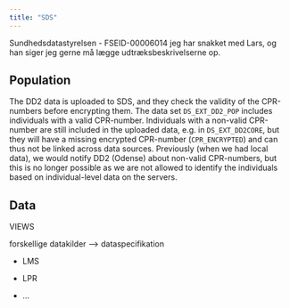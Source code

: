 ```yaml
---
title: "SDS"
---
```


Sundhedsdatastyrelsen - FSEID-00006014
jeg har snakket med Lars, og han siger jeg gerne må lægge udtræksbeskrivelserne op. 

## Population

The DD2 data is uploaded to SDS, and they check the validity of the CPR-numbers before encrypting them. The data set `DS_EXT_DD2_POP` includes individuals with a valid CPR-number. Individuals with a non-valid CPR-number are still included in the uploaded data, e.g. in `DS_EXT_DD2CORE`, but they will have a missing encrypted CPR-number (`CPR_ENCRYPTED`) and can thus not be linked across data sources. 
Previously (when we had local data), we would notify DD2 (Odense) about non-valid CPR-numbers, but this is no longer possible as we are not allowed to identify the individuals based on individual-level data on the servers. 

## Data 
VIEWS

forskellige datakilder --\> dataspecifikation

-   LMS

-   LPR

-   ...


